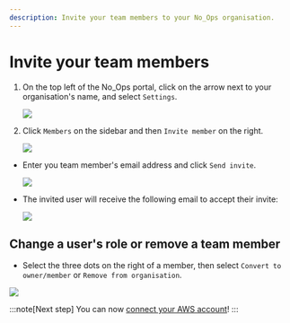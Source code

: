 ```yaml
---
description: Invite your team members to your No_Ops organisation.
---
```



# Invite your team members

1. On the top left of the No_Ops portal, click on the arrow next to your organisation's name, and select `Settings`.

   <Image src="/docs/organisation_settings.webp" />

2. Click `Members` on the sidebar and then `Invite member` on the right.

   <Image src="/docs/organisation/invite/invite_member.webp" />

- Enter you team member's email address and click `Send invite`.

  <Image src="/docs/organisation/invite/invite_member_dialog.webp" />

- The invited user will receive the following email to accept their invite:

  <Image src="/docs/organisation/invite/invite_email.webp" />

## Change a user's role or remove a team member

- Select the three dots on the right of a member, then select `Convert to owner/member` or `Remove from organisation`.

<Image src="/docs/organisation/invite/member_actions.webp" />

:::note[Next step]
You can now [connect your AWS account](../getting-started/connect-aws-account)!
:::
